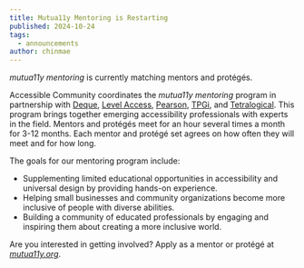 ```yaml
---
title: Mutua11y Mentoring is Restarting
published: 2024-10-24
tags:
  - announcements
author: chinmae
---
```


_mutua11y mentoring_ is currently matching mentors and protégés.  

Accessible Community coordinates the _mutua11y mentoring_ program in partnership with [Deque](https://www.deque.com/), [Level Access](https://www.levelaccess.com/), [Pearson](https://www.pearson.com/), [TPGi](https://www.tpgi.com/), and [Tetralogical](https://tetralogical.com/). This program brings together emerging accessibility professionals with experts in the field. Mentors and protégés meet for an hour several times a month for 3-12 months. Each mentor and protégé set agrees on how often they will meet and for how long.

The goals for our mentoring program include:

- Supplementing limited educational opportunities in accessibility and universal design by providing hands-on experience.
- Helping small businesses and community organizations become more inclusive of people with diverse abilities.
- Building a community of educated professionals by engaging and inspiring them about creating a more inclusive world.

Are you interested in getting involved? Apply as a mentor or protégé at [_mutua11y.org_](https://mutua11y.org/mentoring). 
